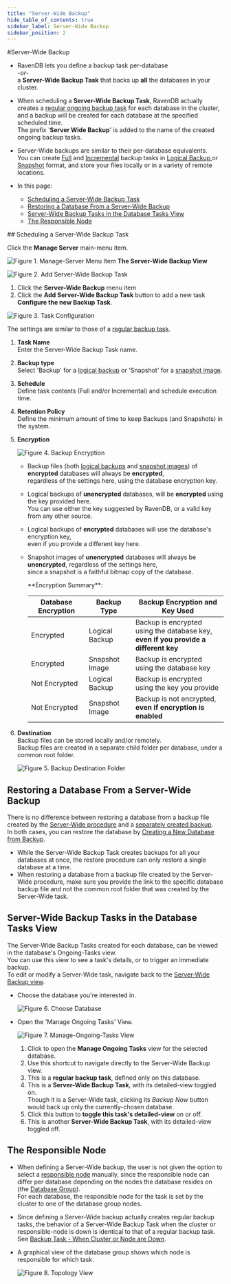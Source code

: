 ```yaml
---
title: "Server-Wide Backup"
hide_table_of_contents: true
sidebar_label: Server-Wide Backup
sidebar_position: 2
---
```



#Server-Wide Backup
<Admonition type="note" title="Note">

* RavenDB lets you define a backup task per-database  
_-or-_  
  a **Server-Wide Backup Task** that backs up **all** the databases in your cluster.

* When scheduling a **Server-Wide Backup Task**, RavenDB actually creates a 
  [regular ongoing backup task](../../studio/database/tasks/ongoing-tasks/backup-task.mdx) 
  for each database in the cluster, and a backup will be created for each database at the specified scheduled time.  
  The prefix '**Server Wide Backup**' is added to the name of the created ongoing backup tasks.  
  
* Server-Wide backups are similar to their per-database equivalents.  
  You can create [Full](../../client-api/operations/maintenance/backup/backup-overview.mdx#full-backup) 
  and [Incremental](../../client-api/operations/maintenance/backup/backup-overview.mdx#incremental-backup) backup tasks 
  in [Logical Backup ](../../client-api/operations/maintenance/backup/backup-overview.mdx#logical-backup) or 
  [Snapshot](../../client-api/operations/maintenance/backup/backup-overview.mdx#snapshot) format, and store your 
  files locally or in a variety of remote locations.  

* In this page:  
  * [Scheduling a Server-Wide Backup Task](../../studio/server/server-wide-backup.mdx#scheduling-a-server-wide-backup-task)  
  * [Restoring a Database From a Server-Wide Backup](../../studio/server/server-wide-backup.mdx#restoring-a-database-from-a-server-wide-backup)  
  * [Server-Wide Backup Tasks in the Database Tasks View](../../studio/server/server-wide-backup.mdx#server-wide-backup-tasks-in-the-database-tasks-view)  
  * [The Responsible Node](../../studio/server/server-wide-backup.mdx#the-responsible-node)  

</Admonition>
## Scheduling a Server-Wide Backup Task

Click the **Manage Server** main-menu item.  

![Figure 1. Manage-Server Menu Item](./assets/server-wide-backup_01-manage-server.png)
**The Server-Wide Backup View**  

![Figure 2. Add Server-Wide Backup Task](./assets/server-wide-backup_02-new-task.png)

1. Click the **Server-Wide Backup** menu item  
2. Click the **Add Server-Wide Backup Task** button to add a new task  
**Configure the new Backup Task**.  

![Figure 3. Task Configuration](./assets/server-wide-backup_03-task-configuration.png)

The settings are similar to those of a [regular backup task](../../studio/database/tasks/ongoing-tasks/backup-task.mdx#backup-task).  

1. **Task Name**  
   Enter the Server-Wide Backup Task name.  
  
2. **Backup type**  
   Select 'Backup' for a [logical backup](../../client-api/operations/maintenance/backup/backup-overview.mdx#logical-backup) 
   or 'Snapshot' for a [snapshot image](../../client-api/operations/maintenance/backup/backup-overview.mdx#snapshot).  
  
3. **Schedule**  
   Define task contents (Full and/or Incremental) and schedule execution time.  
 
4. **Retention Policy**  
   Define the minimum amount of time to keep Backups (and Snapshots) in the system.  
  
5. **Encryption**  

   ![Figure 4. Backup Encryption](./assets/server-wide-backup_04-encryption.png)

   * Backup files (both [logical backups](../../client-api/operations/maintenance/backup/backup-overview.mdx#logical-backup) 
     and [snapshot images](../../client-api/operations/maintenance/backup/backup-overview.mdx#snapshot)) 
     of **encrypted** databases will always be **encrypted**,  
     regardless of the settings here, using the database encryption key.  
   * Logical backups of **unencrypted** databases, will be **encrypted** using the key provided here.  
     You can use either the key suggested by RavenDB, or a valid key from any other source.  
   * Logical backups of **encrypted** databases will use the database's encryption key,  
     even if you provide a different key here.  
   * Snapshot images of **unencrypted** databases will always be **unencrypted**, regardless of the settings here,  
     since a snapshot is a faithful bitmap copy of the database.  

     <Admonition type="info" title="Info">
      **Encryption Summary**:  
      
      Database Encryption | Backup Type |  Backup Encryption and Key Used  
      ---- | ---- | ----
      Encrypted | Logical Backup | Backup is encrypted using the database key, <br/> **even if you provide a different key**  
      Encrypted | Snapshot Image | Backup is encrypted using the database key  
      Not Encrypted | Logical Backup | Backup is encrypted using the key you provide  
      Not Encrypted | Snapshot Image | Backup is not encrypted, <br/> **even if encryption is enabled**  
      </Admonition>

6. **Destination**  
   Backup files can be stored locally and/or remotely.  
   Backup files are created in a separate child folder per database, under a common root folder.  

   ![Figure 5. Backup Destination Folder](./assets/server-wide-backup_05-destination-local.png)



## Restoring a Database From a Server-Wide Backup

There is no difference between restoring a database from a backup file created by the 
[Server-Wide procedure](../../studio/server/server-wide-backup.mdx#scheduling-a-server-wide-backup-task) 
and a [separately created backup](../../studio/database/tasks/ongoing-tasks/backup-task.mdx#backup-task).  
In both cases, you can restore the database by 
[Creating a New Database from Backup](../../studio/server/databases/create-new-database/from-backup.mdx#create-a-database-from-backup).  

* While the Server-Wide Backup Task creates backups for all your databases at once, 
  the restore procedure can only restore a single database at a time.  
* When restoring a database from a backup file created by the Server-Wide procedure, make sure you provide the 
  link to the specific database backup file and not the common root folder that was created by the Server-Wide task.


## Server-Wide Backup Tasks in the Database Tasks View

The Server-Wide Backup Tasks created for each database, can be viewed in the database's Ongoing-Tasks view.  
You can use this view to see a task's details, or to trigger an immediate backup.  
To edit or modify a Server-Wide task, navigate back to the [Server-Wide Backup view](../../studio/server/server-wide-backup.mdx#server-wide-backup-tasks-in-the-database-tasks-view).  

* Choose the database you're interested in.  

  ![Figure 6. Choose Database](./assets/ongoing-tasks-view_00-choose-database.png)

* Open the 'Manage Ongoing Tasks' View.  

  ![Figure 7. Manage-Ongoing-Tasks View](./assets/ongoing-tasks-view_01.png)

   1. Click to open the **Manage Ongoing Tasks** view for the selected database.  
   2. Use this shortcut to navigate directly to the Server-Wide Backup view.  
   3. This is a **regular backup task**, defined only on this database.  
   4. This is a **Server-Wide Backup Task**, with its detailed-view toggled on.  
      Though it is a Server-Wide task, clicking its *Backup Now* button would back up only the currently-chosen database.  
   5. Click this button to **toggle this task's detailed-view** on or off.  
   6. This is another **Server-Wide Backup Task**, with its detailed-view toggled off.  


## The Responsible Node

* When defining a Server-Wide backup, the user is not given the option to select a 
  [responsible node](../../studio/server/server-wide-backup.mdx#the-responsible-node) manually, 
  since the responsible node can differ per database depending on the nodes the database resides on 
  (the [Database Group](../../studio/database/settings/manage-database-group.mdx#database-group)).  
  For each database, the responsible node for the task is set by the cluster to one of the database group nodes.

* Since defining a Server-Wide backup actually creates regular backup tasks, 
  the behavior of a Server-Wide Backup Task when the cluster or responsible-node is down is identical to that of a regular backup task.  
  See [Backup Task - When Cluster or Node are Down](../../studio/database/tasks/ongoing-tasks/backup-task.mdx#backup-task---when-cluster-or-node-are-down).  

* A graphical view of the database group shows which node is responsible for which task.  
  
  ![Figure 8. Topology View](./assets/ongoing-tasks-view_02-topology-view.png)



